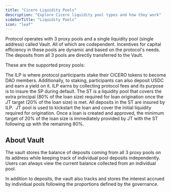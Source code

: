 ```yaml
---
title: "Cicero Liquidity Pools"
description: "Explore Cicero liquidity pool types and how they work"
sidebarTitle: "Liquidity Pools"
icon: "leaf"
---
```


Protocol operates with 3 proxy pools and a single liquidity pool (single address) called Vault. All of which are codependent. Incentives for capital efficiency in these pools are dynamic and based on the protocol's needs. The deposits from all 3 pools are directly transferred to the Vault.&#x20;

These are the supported proxy pools:

<Card title="Insurance Liquidity Pool (ILP)" icon="shield" horizontal={false} href="https://docs.cicero.network/pools/ilp">
  The ILP is where protocol participants stake their CICERO tokens to become DAO members. Additionally, to staking, participants can also deposit USDC and earn a yield on it. ILP earns by collecting protocol fees and its purpose is to insure the SP during default.
</Card>

<Card title="Serion Tranche (ST)" icon="certificate" href="https://docs.cicero.network/pools/st">
  The ST is a liquidity pool that covers the extra principal (80% of the loan size) required for loan origination once the JT target (20% of the loan size) is met. All deposits in the ST are insured by ILP. 
</Card>

<Card title="Junior Tranche (JT)" icon="diamond" href="https://docs.cicero.network/pools/jt">
  JT pool is used to kickstart the loan and cover the initial liquidity required for origination. Once a loan is created and approved, the minimum target of 20% of the loan size is immediately provided by JT with the ST following up with the remaining 80%.
</Card>

## About Vault

The vault stores the balance of deposits coming from all 3 proxy pools on its address while keeping track of individual pool deposits independently. Users can always view the current balance collected from an individual pool.&#x20;

In addition to deposits, the vault also tracks and stores the interest accrued by individual pools following the proportions defined by the governance.